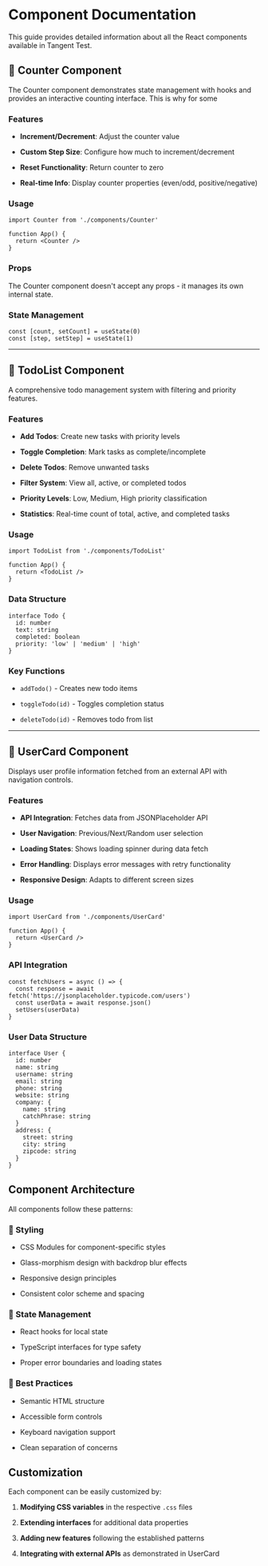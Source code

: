 # Component Documentation

This guide provides detailed information about all the React components available in Tangent Test.

## 🔢 Counter Component

The Counter component demonstrates state management with hooks and provides an interactive counting interface. This is why for some

### Features

*   **Increment/Decrement**: Adjust the counter value
    
*   **Custom Step Size**: Configure how much to increment/decrement
    
*   **Reset Functionality**: Return counter to zero
    
*   **Real-time Info**: Display counter properties (even/odd, positive/negative)
    

### Usage

```tsx
import Counter from './components/Counter'

function App() {
  return <Counter />
}

```

### Props

The Counter component doesn't accept any props - it manages its own internal state.

### State Management

```tsx
const [count, setCount] = useState(0)
const [step, setStep] = useState(1)

```

* * *

## 📝 TodoList Component

A comprehensive todo management system with filtering and priority features.

### Features

*   **Add Todos**: Create new tasks with priority levels
    
*   **Toggle Completion**: Mark tasks as complete/incomplete
    
*   **Delete Todos**: Remove unwanted tasks
    
*   **Filter System**: View all, active, or completed todos
    
*   **Priority Levels**: Low, Medium, High priority classification
    
*   **Statistics**: Real-time count of total, active, and completed tasks
    

### Usage

```tsx
import TodoList from './components/TodoList'

function App() {
  return <TodoList />
}

```

### Data Structure

```tsx
interface Todo {
  id: number
  text: string
  completed: boolean
  priority: 'low' | 'medium' | 'high'
}

```

### Key Functions

*   `addTodo()` - Creates new todo items
    
*   `toggleTodo(id)` - Toggles completion status
    
*   `deleteTodo(id)` - Removes todo from list
    

* * *

## 👤 UserCard Component

Displays user profile information fetched from an external API with navigation controls.

### Features

*   **API Integration**: Fetches data from JSONPlaceholder API
    
*   **User Navigation**: Previous/Next/Random user selection
    
*   **Loading States**: Shows loading spinner during data fetch
    
*   **Error Handling**: Displays error messages with retry functionality
    
*   **Responsive Design**: Adapts to different screen sizes
    

### Usage

```tsx
import UserCard from './components/UserCard'

function App() {
  return <UserCard />
}

```

### API Integration

```tsx
const fetchUsers = async () => {
  const response = await fetch('https://jsonplaceholder.typicode.com/users')
  const userData = await response.json()
  setUsers(userData)
}

```

### User Data Structure

```tsx
interface User {
  id: number
  name: string
  username: string
  email: string
  phone: string
  website: string
  company: {
    name: string
    catchPhrase: string
  }
  address: {
    street: string
    city: string
    zipcode: string
  }
}

```

## Component Architecture

All components follow these patterns:

### 🎨 Styling

*   CSS Modules for component-specific styles
    
*   Glass-morphism design with backdrop blur effects
    
*   Responsive design principles
    
*   Consistent color scheme and spacing
    

### 🔄 State Management

*   React hooks for local state
    
*   TypeScript interfaces for type safety
    
*   Proper error boundaries and loading states
    

### 🎯 Best Practices

*   Semantic HTML structure
    
*   Accessible form controls
    
*   Keyboard navigation support
    
*   Clean separation of concerns
    

## Customization

Each component can be easily customized by:

1.  **Modifying CSS variables** in the respective `.css` files
    
2.  **Extending interfaces** for additional data properties
    
3.  **Adding new features** following the established patterns
    
4.  **Integrating with external APIs** as demonstrated in UserCard